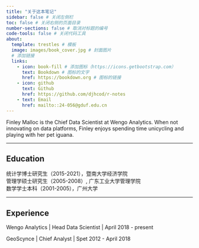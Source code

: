 ```yaml
---
title: "关于这本笔记"
sidebar: false # 关闭左侧栏
toc: false # 关闭右侧的页面目录
number-sections: false # 取消对标题的编号
code-tools: false # 关闭代码工具
about:
  template: trestles # 模板
  image: images/book_cover.jpg # 封面图片
  # 添加链接
  links:
    - icon: book-fill # 添加图标（https://icons.getbootstrap.com）
      text: Bookdown # 图标的文字
      href: https://bookdown.org # 图标的链接
    - icon: github
      text: Github
      href: https://github.com/djhcod/r-notes
    - text: Email
      href: mailto::24-056@gduf.edu.cn
---
```


Finley Malloc is the Chief Data Scientist at Wengo Analytics. When not innovating on data platforms, Finley enjoys spending time unicycling and playing with her pet iguana.

------------------------------------------------------------------------ 

## Education

| 统计学博士研究生（2015-2021），暨南大学经济学院 
| 管理学硕士研究生（2005-2008）, 广东工业大学管理学院 
| 数学学士本科（2001-2005），广州大学

------------------------------------------------------------------------

## Experience

Wengo Analytics \| Head Data Scientist \| April 2018 - present

GeoScynce \| Chief Analyst \| Spet 2012 - April 2018
